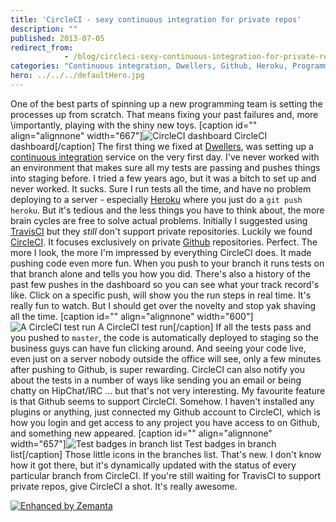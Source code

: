 ```yaml
---
title: 'CircleCI - sexy continuous integration for private repos'
description: ""
published: 2013-07-05
redirect_from: 
            - /blog/circleci-sexy-continuous-integration-for-private-repos/swizec/6267
categories: "Continuous integration, Dwellers, Github, Heroku, Programming, Uncategorized"
hero: ../../../defaultHero.jpg
---
```

One of the best parts of spinning up a new programming team is setting the processes up from scratch. That means fixing your past failures and, more \\importantly, playing with the shiny new toys. \[caption id=&quot;&quot; align=&quot;alignnone&quot; width=&quot;667&quot;]![CircleCI dashboard](https://www.filepicker.io/api/file/PI3LtjaZQRaz2ZB2GOfM "CircleCI dashboard") CircleCI dashboard\[/caption] The first thing we fixed at [Dwellers](http://dwellers.com), was setting up a [continuous integration](http://en.wikipedia.org/wiki/Continuous_integration "Continuous integration") service on the very first day. I&#x27;ve never worked with an environment that makes sure all my tests are passing and pushes things into staging before. I tried a few years ago, but it was a bitch to set up and never worked. It sucks. Sure I run tests all the time, and have no problem deploying to a server - especially [Heroku](http://www.heroku.com/ "Heroku") where you just do a `git push heroku`. But it&#x27;s tedious and the less things you have to think about, the more brain cycles are free to solve actual problems. Initially I suggested using [TravisCI](https://travis-ci.org/) but they _still_ don&#x27;t support private repositories. Luckily we found [CircleCI](https://circleci.com/). It focuses exclusively on private [Github](http://github.com "GitHub") repositories. Perfect. The more I look, the more I&#x27;m impressed by everything CircleCI does. It made pushing code even more fun. When you push to your branch it runs tests on that branch alone and tells you how you did. There&#x27;s also a history of the past few pushes in the dashboard so you can see what your track record&#x27;s like. Click on a specific push, will show you the run steps in real time. It&#x27;s really fun to watch. But I should get over the novelty and stop yak shaving all the time. \[caption id=&quot;&quot; align=&quot;alignnone&quot; width=&quot;600&quot;]![A CircleCI test run](https://www.filepicker.io/api/file/tu573fdfRCKQQjlrS2hz "A CircleCI test run") A CircleCI test run\[/caption] If all the tests pass and you pushed to `master`, the code is automatically deployed to staging so the business guys can have fun clicking around. And seeing your code live, even just on a server nobody outside the office will see, only a few minutes after pushing to Github, is super rewarding. CircleCI can also notify you about the tests in a number of ways like sending you an email or being chatty on HipChat/IRC ... but that&#x27;s not very interesting. My favourite feature is that Github seems to support CircleCI. Somehow. I haven&#x27;t installed any plugins or anything, just connected my Github account to CircleCI, which is how you login and get access to any project you have access to on Github, and something new appeared. \[caption id=&quot;&quot; align=&quot;alignnone&quot; width=&quot;657&quot;]![Test badges in branch list](https://www.filepicker.io/api/file/bzq7m0YxTaCLMzn39JaZ "Test badges in branch list") Test badges in branch list\[/caption] Those little icons in the branches list. That&#x27;s new. I don&#x27;t know how it got there, but it&#x27;s dynamically updated with the status of every particular branch from CircleCI. If you&#x27;re still waiting for TravisCI to support private repos, give CircleCI a shot. It&#x27;s really awesome.

[![Enhanced by Zemanta](http://img.zemanta.com/zemified_e.png?x-id=553a99a5-d1b7-4c28-86e9-1bf2c0ed3a40)](http://www.zemanta.com/?px "Enhanced by Zemanta")